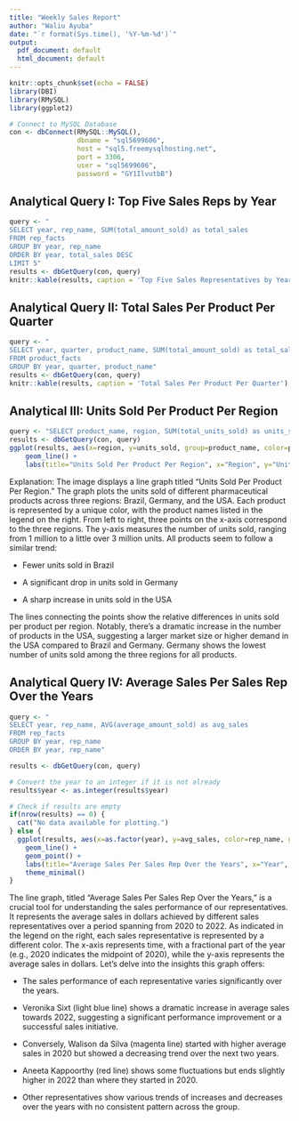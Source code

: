 ```yaml
---
title: "Weekly Sales Report"
author: "Waliu Ayuba"
date: "`r format(Sys.time(), '%Y-%m-%d')`"
output:
  pdf_document: default
  html_document: default
---
```


```r
knitr::opts_chunk$set(echo = FALSE)
library(DBI)
library(RMySQL)
library(ggplot2)

# Connect to MySQL Database
con <- dbConnect(RMySQL::MySQL(), 
                 dbname = "sql5699606", 
                 host = "sql5.freemysqlhosting.net",
                 port = 3306, 
                 user = "sql5699606", 
                 password = "GY1IlvutbB")


```

## Analytical Query I: Top Five Sales Reps by Year
```r
query <- "
SELECT year, rep_name, SUM(total_amount_sold) as total_sales
FROM rep_facts
GROUP BY year, rep_name
ORDER BY year, total_sales DESC
LIMIT 5"
results <- dbGetQuery(con, query)
knitr::kable(results, caption = 'Top Five Sales Representatives by Year')

```



## Analytical Query II: Total Sales Per Product Per Quarter
```r
query <- "
SELECT year, quarter, product_name, SUM(total_amount_sold) as total_sales
FROM product_facts
GROUP BY year, quarter, product_name"
results <- dbGetQuery(con, query)
knitr::kable(results, caption = 'Total Sales Per Product Per Quarter')


```


## Analytical III: Units Sold Per Product Per Region
```r
query <- "SELECT product_name, region, SUM(total_units_sold) as units_sold FROM product_facts GROUP BY product_name, region"
results <- dbGetQuery(con, query)
ggplot(results, aes(x=region, y=units_sold, group=product_name, color=product_name)) + 
    geom_line() + 
    labs(title="Units Sold Per Product Per Region", x="Region", y="Units Sold")

```

Explanation:
The image displays a line graph titled "Units Sold Per Product Per Region." The graph plots the units sold of different pharmaceutical products across three regions: Brazil, Germany, and the USA. Each product is represented by a unique color, with the product names listed in the legend on the right.
From left to right, three points on the x-axis correspond to the three regions. The y-axis measures the number of units sold, ranging from 1 million to a little over 3 million units. All products seem to follow a similar trend:

- Fewer units sold in Brazil

- A significant drop in units sold in Germany

- A sharp increase in units sold in the USA

The lines connecting the points show the relative differences in units sold per product per region. Notably, there's a dramatic increase in the number of products in the USA, suggesting a larger market size or higher demand in the USA compared to Brazil and Germany. Germany shows the lowest number of units sold among the three regions for all products. 


## Analytical Query IV: Average Sales Per Sales Rep Over the Years

```r
query <- "
SELECT year, rep_name, AVG(average_amount_sold) as avg_sales
FROM rep_facts
GROUP BY year, rep_name
ORDER BY year, rep_name"

results <- dbGetQuery(con, query)

# Convert the year to an integer if it is not already
results$year <- as.integer(results$year)

# Check if results are empty
if(nrow(results) == 0) {
  cat("No data available for plotting.")
} else {
  ggplot(results, aes(x=as.factor(year), y=avg_sales, color=rep_name, group=rep_name)) +
    geom_line() +
    geom_point() +
    labs(title="Average Sales Per Sales Rep Over the Years", x="Year", y="Average Sales ($)", color="Sales Rep") +
    theme_minimal()
}


```

The line graph, titled "Average Sales Per Sales Rep Over the Years," is a crucial tool for understanding the sales performance of our representatives. It represents the average sales in dollars achieved by different sales representatives over a period spanning from 2020 to 2022.
As indicated in the legend on the right, each sales representative is represented by a different color. The x-axis represents time, with a fractional part of the year (e.g., 2020 indicates the midpoint of 2020), while the y-axis represents the average sales in dollars.
Let's delve into the insights this graph offers:

- The sales performance of each representative varies significantly over the years.

- Veronika Sixt (light blue line) shows a dramatic increase in average sales towards 2022, suggesting a significant performance improvement or a successful sales initiative.

- Conversely, Walison da Silva (magenta line) started with higher average sales in 2020 but showed a decreasing trend over the next two years.

- Aneeta Kappoorthy (red line) shows some fluctuations but ends slightly higher in 2022 than where they started in 2020.

- Other representatives show various trends of increases and decreases over the years with no consistent pattern across the group.
